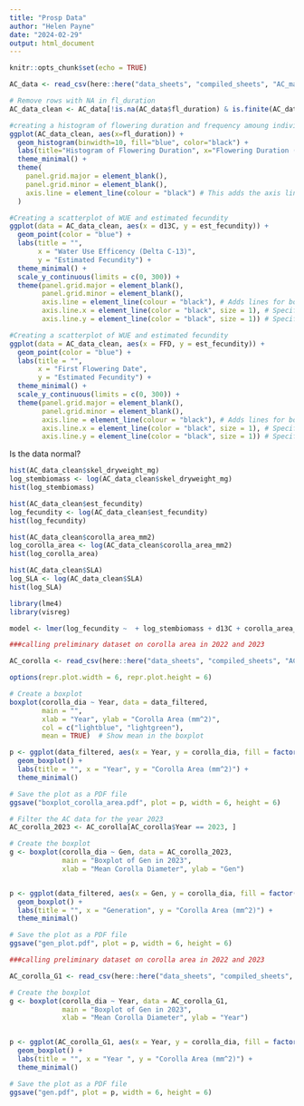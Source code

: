 ```yaml
---
title: "Prosp Data"
author: "Helen Payne"
date: "2024-02-29"
output: html_document
---
```


```r
knitr::opts_chunk$set(echo = TRUE)
```


```r
AC_data <- read_csv(here::here("data_sheets", "compiled_sheets", "AC_mastersheet_Fitness-all_2023-11-06.csv"))
```
```r
# Remove rows with NA in fl_duration
AC_data_clean <- AC_data[!is.na(AC_data$fl_duration) & is.finite(AC_data$fl_duration), ]

#creating a histogram of flowering duration and frequency amoung individuals
ggplot(AC_data_clean, aes(x=fl_duration)) +
  geom_histogram(binwidth=10, fill="blue", color="black") +
  labs(title="Histogram of Flowering Duration", x="Flowering Duration (days)", y="Frequency") +
  theme_minimal() +
  theme(
    panel.grid.major = element_blank(),
    panel.grid.minor = element_blank(),
    axis.line = element_line(colour = "black") # This adds the axis line
  )

#Creating a scatterplot of WUE and estimated fecundity
ggplot(data = AC_data_clean, aes(x = d13C, y = est_fecundity)) +
  geom_point(color = "blue") +
  labs(title = "",
       x = "Water Use Efficency (Delta C-13)",
       y = "Estimated Fecundity") +
  theme_minimal() +
  scale_y_continuous(limits = c(0, 300)) +
  theme(panel.grid.major = element_blank(), 
        panel.grid.minor = element_blank(),
        axis.line = element_line(colour = "black"), # Adds lines for both axes
        axis.line.x = element_line(color = "black", size = 1), # Specifically for x-axis
        axis.line.y = element_line(color = "black", size = 1)) # Specifically for y-axis

```

```r
#Creating a scatterplot of WUE and estimated fecundity
ggplot(data = AC_data_clean, aes(x = FFD, y = est_fecundity)) +
  geom_point(color = "blue") +
  labs(title = "",
       x = "First Flowering Date",
       y = "Estimated Fecundity") +
  theme_minimal() +
  scale_y_continuous(limits = c(0, 300)) +
  theme(panel.grid.major = element_blank(), 
        panel.grid.minor = element_blank(),
        axis.line = element_line(colour = "black"), # Adds lines for both axes
        axis.line.x = element_line(color = "black", size = 1), # Specifically for x-axis
        axis.line.y = element_line(color = "black", size = 1)) # Specifically for y-axis
```
Is the data normal?
```r
hist(AC_data_clean$skel_dryweight_mg)
log_stembiomass <- log(AC_data_clean$skel_dryweight_mg)
hist(log_stembiomass)

hist(AC_data_clean$est_fecundity)
log_fecundity <- log(AC_data_clean$est_fecundity)
hist(log_fecundity)

hist(AC_data_clean$corolla_area_mm2)
log_corolla_area <- log(AC_data_clean$corolla_area_mm2)
hist(log_corolla_area)

hist(AC_data_clean$SLA)
log_SLA <- log(AC_data_clean$SLA)
hist(log_SLA)
```


```r
library(lme4)
library(visreg)

model <- lmer(log_fecundity ~  + log_stembiomass + d13C + corolla_area_mm2 + log_SLA + (1|Transect) + (1|Donor) + (1|Donor:Recipient), data = AC_data_clean)]


```
```r

###calling preliminary dataset on corolla area in 2022 and 2023

AC_corolla <- read_csv(here::here("data_sheets", "compiled_sheets", "AC_corolla.csv"))
```

```r
options(repr.plot.width = 6, repr.plot.height = 6)

# Create a boxplot
boxplot(corolla_dia ~ Year, data = data_filtered, 
        main = "",
        xlab = "Year", ylab = "Corolla Area (mm^2)",
        col = c("lightblue", "lightgreen"),
        mean = TRUE)  # Show mean in the boxplot

p <- ggplot(data_filtered, aes(x = Year, y = corolla_dia, fill = factor(Year))) +
  geom_boxplot() +
  labs(title = "", x = "Year", y = "Corolla Area (mm^2)") +
  theme_minimal()

# Save the plot as a PDF file
ggsave("boxplot_corolla_area.pdf", plot = p, width = 6, height = 6)

```

```r
# Filter the AC data for the year 2023
AC_corolla_2023 <- AC_corolla[AC_corolla$Year == 2023, ]

# Create the boxplot
g <- boxplot(corolla_dia ~ Gen, data = AC_corolla_2023, 
             main = "Boxplot of Gen in 2023",
             xlab = "Mean Corolla Diameter", ylab = "Gen")


p <- ggplot(data_filtered, aes(x = Gen, y = corolla_dia, fill = factor(Gen))) +
  geom_boxplot() +
  labs(title = "", x = "Generation", y = "Corolla Area (mm^2)") +
  theme_minimal()

# Save the plot as a PDF file
ggsave("gen_plot.pdf", plot = p, width = 6, height = 6)
```

```r

###calling preliminary dataset on corolla area in 2022 and 2023

AC_corolla_G1 <- read_csv(here::here("data_sheets", "compiled_sheets", "AC_corolla_G1_only.csv"))
```
```r
# Create the boxplot
g <- boxplot(corolla_dia ~ Year, data = AC_corolla_G1, 
             main = "Boxplot of Gen in 2023",
             xlab = "Mean Corolla Diameter", ylab = "Year")


p <- ggplot(AC_corolla_G1, aes(x = Year, y = corolla_dia, fill = factor(Year))) +
  geom_boxplot() +
  labs(title = "", x = "Year ", y = "Corolla Area (mm^2)") +
  theme_minimal()

# Save the plot as a PDF file
ggsave("gen.pdf", plot = p, width = 6, height = 6)
```